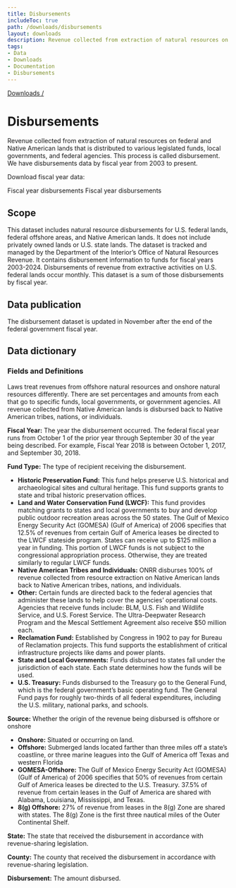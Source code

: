 ```yaml
---
title: Disbursements
includeToc: true
path: /downloads/disbursements
layout: downloads
description: Revenue collected from extraction of natural resources on federal and Native American lands that is distributed to various legislated funds, local governments, and federal agencies. This process is called disbursement.
tags:
- Data
- Downloads
- Documentation
- Disbursements
---
```


[Downloads /](/downloads/)

# Disbursements

Revenue collected from extraction of natural resources on federal and Native American lands that is distributed to various legislated funds, local governments, and federal agencies. This process is called disbursement. We have disbursements data by fiscal year from 2003 to present.
<br />

Download fiscal year data:

<DownloadDataFile linkType="DownloadCsv"  dataSet="fiscal_year_disbursements.csv">
  Fiscal year disbursements
</DownloadDataFile>

<DownloadDataFile linkType="DownloadXls"  dataSet="fiscal_year_disbursements.xlsx">
  Fiscal year disbursements
</DownloadDataFile>

## Scope

This dataset includes natural resource disbursements for U.S. federal lands, federal offshore areas, and Native American lands. It does not include privately owned lands or U.S. state lands. The dataset is tracked and managed by the Department of the Interior’s Office of Natural Resources Revenue. It contains disbursement information to funds for fiscal years 2003-2024. Disbursements of revenue from extractive activities on U.S. federal lands occur monthly. This dataset is a sum of those disbursements by fiscal year.

## Data publication

The disbursement dataset is updated in November after the end of the federal government fiscal year.

## Data dictionary

### Fields and Definitions
Laws treat revenues from offshore natural resources and onshore natural resources differently. There are set percentages and amounts from each that go to specific funds, local governments, or government agencies. All revenue collected from Native American lands is disbursed back to Native American tribes, nations, or individuals.
<br />

**Fiscal Year:**  The year the disbursement occurred. The federal fiscal year runs from October 1 of the prior year through September 30 of the year being described. For example, Fiscal Year 2018 is between October 1, 2017,  and September 30, 2018.
<br />

**Fund Type:**  The type of recipient receiving the disbursement.

* **Historic Preservation Fund:**  This fund helps preserve U.S. historical and archaeological sites and cultural heritage. This fund supports grants to state and tribal historic preservation offices.
* **Land and Water Conservation Fund (LWCF):** This fund provides matching grants to states and local governments to buy and develop public outdoor recreation areas across the 50 states. The Gulf of Mexico Energy Security Act (GOMESA) (Gulf of America) of 2006 specifies that 12.5% of revenues from certain Gulf of America leases be directed to the LWCF stateside program. States can receive up to $125 million a year in funding. This portion of LWCF funds is not subject to the congressional appropriation process. Otherwise, they are treated similarly to regular LWCF funds.
* **Native American Tribes and Individuals:**  ONRR disburses 100% of revenue collected from resource extraction on Native American lands back to Native American tribes, nations, and individuals.
* **Other:**  Certain funds are directed back to the federal agencies that administer these lands to help cover the agencies’ operational costs. Agencies that receive funds include: BLM, U.S. Fish and Wildlife Service, and U.S. Forest Service. The Ultra-Deepwater Research Program and the Mescal Settlement Agreement also receive $50 million each.
* **Reclamation Fund:**  Established by Congress in 1902 to pay for Bureau of Reclamation projects. This fund supports the establishment of critical infrastructure projects like dams and power plants.
* **State and Local Governments:** Funds disbursed to states fall under the jurisdiction of each state. Each state determines how the funds will be used.
* **U.S. Treasury:**  Funds disbursed to the Treasury go to the General Fund, which is the federal government’s basic operating fund. The General Fund pays for roughly two-thirds of all federal expenditures, including the U.S. military, national parks, and schools.

**Source:**  Whether the origin of the revenue being disbursed is offshore or onshore

* **Onshore:**  Situated or occurring on land.
* **Offshore:**  Submerged lands located farther than three miles off a state’s coastline, or three marine leagues into the Gulf of America off Texas and western Florida
* **GOMESA-Offshore:** The Gulf of Mexico Energy Security Act (GOMESA) (Gulf of America) of 2006 specifies that 50% of revenues from certain Gulf of America leases be directed to the U.S. Treasury. 37.5% of revenue from certain leases in the Gulf of America are shared with Alabama, Louisiana, Mississippi, and Texas.
* **8(g) Offshore:** 27% of revenue from leases in the 8(g) Zone are shared with states. The 8(g) Zone is the first three nautical miles of the Outer Continental Shelf.

**State:**  The state that received the disbursement in accordance with revenue-sharing legislation.
<br />

**County:**  The county that received the disbursement in accordance with revenue-sharing legislation.
<br />

**Disbursement:**  The amount disbursed.
